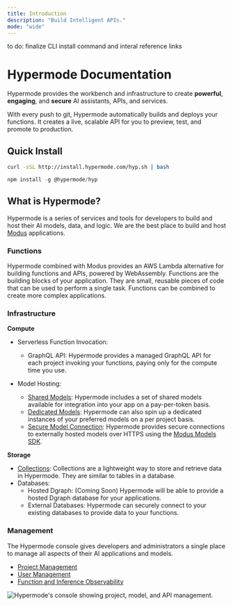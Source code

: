 ```yaml
---
title: Introduction
description: "Build Intelligent APIs."
mode: "wide"
---
```


<Warning>to do: finalize CLI install command and interal reference links</Warning>

# Hypermode Documentation

Hypermode provides the workbench and infrastructure to create **powerful**, **engaging**, and **secure** AI assistants, APIs, and services.

With every push to git, Hypermode automatically builds and deploys your functions. It creates a live, scalable API for you to preview, test, and promote to production. 

## Quick Install

<CodeGroup>

```bash cURL
curl -sSL http://install.hypermode.com/hyp.sh | bash
```

```js npm
npm install -g @hypermode/hyp
```

</CodeGroup>

## What is Hypermode?

Hypermode is a series of services and tools for developers to build and host their AI models, data, and logic. We are the best place to build and host [Modus](https://hypermode-modus-docs.mintlify.app/modus/overview) applications. 

### Functions
Hypermode combined with Modus provides an AWS Lambda alternative for building functions and APIs, powered by WebAssembly. Functions are the building blocks of your application. They are small, reusable pieces of code that can be used to perform a single task. Functions can be combined to create more complex applications. 

### Infrastructure
**Compute**
  - Serverless Function Invocation:
    - GraphQL API: Hypermode provides a managed GraphQL API for each project invoking your functions, paying only for the compute time you use.

  - Model Hosting:
    - [Shared Models](https://hypermode-modus-docs.mintlify.app/hosted-models#shared-models_): Hypermode includes a set of shared models available for integration into your app on a pay-per-token basis.
    - [Dedicated Models](https://hypermode-modus-docs.mintlify.app/hosted-models): Hypermode can also spin up a dedicated instances of your preferred models on a per project basis.
    - [Secure Model Connection](https://hypermode-modus-docs.mintlify.app/modus/sdk/models#models): Hypermode provides secure connections to externally hosted models over HTTPS using the [Modus Models SDK](https://hypermode-modus-docs.mintlify.app/modus/sdk/models#import-from-the-sdk). 

**Storage**
  - [Collections](https://hypermode-modus-docs.mintlify.app/modus/app-manifest#collections): Collections are a lightweight way to store and retrieve data in Hypermode. They are similar to tables in a database.
  - Databases:
    - Hosted Dgraph: (Coming Soon) Hypermode will be able to provide a hosted Dgraph database for your applications.
    - External Databases: Hypermode can securely connect to your existing databases to provide data to your functions.

### Management
The Hypermode console gives developers and administrators a single place to manage all aspects of their AI applications and models. 

  - [Project Management](https://hypermode-modus-docs.mintlify.app/modify-project)
  - [User Management](https://hypermode-modus-docs.mintlify.app/user-management)
  - [Function and Inference Observability](https://hypermode-modus-docs.mintlify.app/observe-functions)

<Frame>
  <img
    className="block"
    src="/images/console-screenshot.png"
    alt="Hypermode's console showing project, model, and API management."
     />
</Frame>
